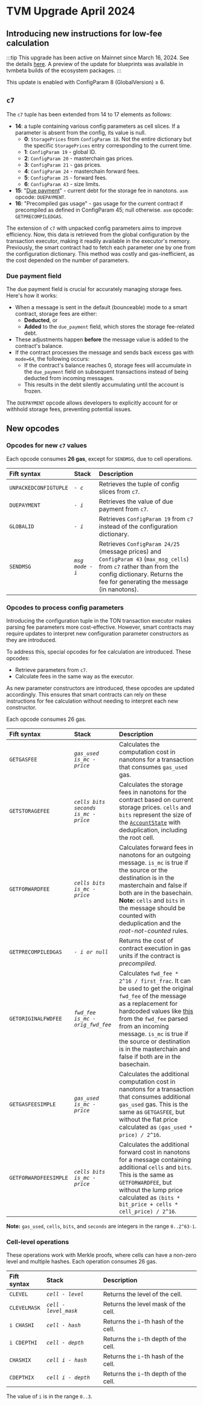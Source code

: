
# TVM Upgrade April 2024

## Introducing new instructions for low‑fee calculation

:::tip
This upgrade has been active on Mainnet since March 16, 2024. See the details [here](https://t.me/tonstatus/101). A preview of the update for blueprints was available in tvmbeta builds of the ecosystem packages.
:::

This update is enabled with ConfigParam 8 (GlobalVersion) ≥ 6.

## `c7`

The `c7` tuple has been extended from 14 to 17 elements as follows:

- **14**: a tuple containing various config parameters as cell slices. If a parameter is absent from the config, its value is null.
  - **0**: `StoragePrices` from `ConfigParam 18`. Not the entire dictionary but the specific `StoragePrices` entry corresponding to the current time.
  - **1**: `ConfigParam 19` - global ID.
  - **2**: `ConfigParam 20` - masterchain gas prices.
  - **3**: `ConfigParam 21` - gas prices.
  - **4**: `ConfigParam 24` - masterchain forward fees.
  - **5**: `ConfigParam 25` - forward fees.
  - **6**: `ConfigParam 43` - size limits.
- **15**: "[Due payment](https://github.com/ton-blockchain/ton/blob/8a9ff339927b22b72819c5125428b70c406da631/crypto/block/block.tlb#L237)" - current debt for the storage fee in nanotons. `asm` opcode: `DUEPAYMENT`.
- **16**: "Precompiled gas usage" - gas usage for the current contract if precompiled as defined in ConfigParam 45; null otherwise.
`asm` opcode: `GETPRECOMPILEDGAS`.

The extension of `c7` with unpacked config parameters aims to improve efficiency. Now, this data is retrieved from the global configuration by the transaction executor, making it readily available in the executor's memory. Previously, the smart contract had to fetch each parameter one by one from the configuration dictionary. This method was costly and gas-inefficient, as the cost depended on the number of parameters.

### Due payment field

The due payment field is crucial for accurately managing storage fees. Here's how it works:

- When a message is sent in the default (bounceable) mode to a smart contract, storage fees are either:
  - **Deducted**, or
  - **Added** to the `due_payment` field, which stores the storage fee-related debt.
- These adjustments happen **before** the message value is added to the contract's balance.
- If the contract processes the message and sends back excess gas with `mode=64`, the following occurs:
  - If the contract's balance reaches 0, storage fees will accumulate in the `due_payment` field on subsequent transactions instead of being deducted from incoming messages.
  - This results in the debt silently accumulating until the account is frozen.

The `DUEPAYMENT` opcode allows developers to explicitly account for or withhold storage fees, preventing potential issues.

## New opcodes

### Opcodes for new `c7` values

Each opcode consumes **26 gas**, except for `SENDMSG`, due to cell operations.

| Fift syntax           | Stack            | Description                                                                                                                             |
| :-------------------- | :--------------- | :-------------------------------------------------------------------------------------------------------------------------------------- |
| `UNPACKEDCONFIGTUPLE` | _`- c`_          | Retrieves the tuple of config slices from `c7`.                                                                                         |
| `DUEPAYMENT`          | _`- i`_          | Retrieves the value of due payment from `c7`.                                                                                           |
| `GLOBALID`            | _`- i`_          | Retrieves `ConfigParam 19` from `c7` instead of the configuration dictionary.                                                           |
| `SENDMSG`             | _`msg mode - i`_ | Retrieves `ConfigParam 24/25` (message prices) and `ConfigParam 43` (`max_msg_cells`) from `c7` rather than from the config dictionary. Returns the fee for generating the message (in nanotons). |

### Opcodes to process config parameters

Introducing the configuration tuple in the TON transaction executor makes parsing fee parameters more cost-effective. However, smart contracts may require updates to interpret new configuration parameter constructors as they are introduced.

To address this, special opcodes for fee calculation are introduced. These opcodes:

- Retrieve parameters from `c7`.
- Calculate fees in the same way as the executor.

As new parameter constructors are introduced, these opcodes are updated accordingly. This ensures that smart contracts can rely on these instructions for fee calculation without needing to interpret each new constructor.

Each opcode consumes 26 gas.

| Fift syntax           | Stack                                | Description                                                                                                                                                                                                                                                                                                                                                                                                                                                |
| :-------------------- | :----------------------------------- | :--------------------------------------------------------------------------------------------------------------------------------------------------------------------------------------------------------------------------------------------------------------------------------------------------------------------------------------------------------------------------------------------------------------------------------------------------------- |
| `GETGASFEE`           | _`gas_used is_mc - price`_           | Calculates the computation cost in nanotons for a transaction that consumes `gas_used` gas.                                                                                                                                                                                                                                                                                                                                                                |
| `GETSTORAGEFEE`       | _`cells bits seconds is_mc - price`_ | Calculates the storage fees in nanotons for the contract based on current storage prices. `cells` and `bits` represent the size of the [`AccountState`](https://github.com/ton-blockchain/ton/blob/8a9ff339927b22b72819c5125428b70c406da631/crypto/block/block.tlb#L247) with deduplication, including the root cell.                                                                                                                                       |
| `GETFORWARDFEE`       | _`cells bits is_mc - price`_         | Calculates forward fees in nanotons for an outgoing message. `is_mc` is true if the source or the destination is in the masterchain and false if both are in the basechain. **Note:** `cells` and `bits` in the message should be counted with deduplication and the _root-not-counted_ rules.                                                                                                                                                             |
| `GETPRECOMPILEDGAS`   | _`- i or null`_                      | Returns the cost of contract execution in gas units if the contract is _precompiled_.                                                                                                                                                                                                                                                                                                                                                                     |
| `GETORIGINALFWDFEE`   | _`fwd_fee is_mc - orig_fwd_fee`_     | Calculates `fwd_fee * 2^16 / first_frac`. It can be used to get the original `fwd_fee` of the message as a replacement for hardcoded values like [this](https://github.com/ton-blockchain/token-contract/blob/21e7844fa6dbed34e0f4c70eb5f0824409640a30/ft/jetton-wallet.fc#L224C17-L224C46) from the `fwd_fee` parsed from an incoming message. `is_mc` is true if the source or destination is in the masterchain and false if both are in the basechain. |
| `GETGASFEESIMPLE`     | _`gas_used is_mc - price`_           | Calculates the additional computation cost in nanotons for a transaction that consumes additional `gas_used` gas. This is the same as `GETGASFEE`, but without the flat price calculated as `(gas_used * price) / 2^16`.
| `GETFORWARDFEESIMPLE` | _`cells bits is_mc - price`_         | Calculates the additional forward cost in nanotons for a message containing additional `cells` and `bits`. This is the same as `GETFORWARDFEE`, but without the lump price calculated as `(bits * bit_price + cells * cell_price) / 2^16`. |

**Note:** `gas_used`, `cells`, `bits`, and `seconds` are integers in the range `0..2^63-1`.

### Cell-level operations

These operations work with Merkle proofs, where cells can have a non-zero level and multiple hashes. Each operation consumes 26 gas.

| Fift syntax  | Stack                 | Description                           |
| :----------- | :-------------------- | :------------------------------------ |
| `CLEVEL`     | _`cell - level`_      | Returns the level of the cell.        |
| `CLEVELMASK` | _`cell - level_mask`_ | Returns the level mask of the cell.   |
| `i CHASHI`   | _`cell - hash`_       | Returns the `i`-th hash of the cell.  |
| `i CDEPTHI`  | _`cell - depth`_      | Returns the `i`-th depth of the cell. |
| `CHASHIX`    | _`cell i - hash`_     | Returns the `i`-th hash of the cell.  |
| `CDEPTHIX`   | _`cell i - depth`_    | Returns the `i`-th depth of the cell. |

The value of `i` is in the range `0..3`.

<Feedback />
